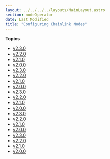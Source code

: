 ```yaml
---
layout: ../../../../layouts/MainLayout.astro
section: nodeOperator
date: Last Modified
title: "Configuring Chainlink Nodes"
---
```


**Topics**

- [v2.3.0](/chainlink-nodes/v2/config/v2_3_0)
- [v2.2.0](/chainlink-nodes/v2/config/v2_2_0)
- [v2.1.0](/chainlink-nodes/v2/config/v2_1_0)
- [v2.0.0](/chainlink-nodes/v2/config/v2_0_0)
- [v2.3.0](/chainlink-nodes/v2/config/v2_3_0)
- [v2.2.0](/chainlink-nodes/v2/config/v2_2_0)
- [v2.1.0](/chainlink-nodes/v2/config/v2_1_0)
- [v2.0.0](/chainlink-nodes/v2/config/v2_0_0)
- [v2.3.0](/chainlink-nodes/v2/config/v2_3_0)
- [v2.2.0](/chainlink-nodes/v2/config/v2_2_0)
- [v2.1.0](/chainlink-nodes/v2/config/v2_1_0)
- [v2.0.0](/chainlink-nodes/v2/config/v2_0_0)
- [v2.3.0](/chainlink-nodes/v2/config/v2_3_0)
- [v2.2.0](/chainlink-nodes/v2/config/v2_2_0)
- [v2.1.0](/chainlink-nodes/v2/config/v2_1_0)
- [v2.0.0](/chainlink-nodes/v2/config/v2_0_0)
- [v2.3.0](/chainlink-nodes/v2/config/v2_3_0)
- [v2.2.0](/chainlink-nodes/v2/config/v2_2_0)
- [v2.1.0](/chainlink-nodes/v2/config/v2_1_0)
- [v2.0.0](/chainlink-nodes/v2/config/v2_0_0)
